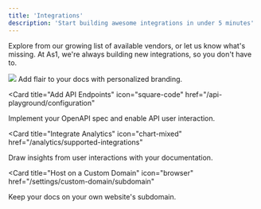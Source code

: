 ```yaml
---
title: 'Integrations'
description: 'Start building awesome integrations in under 5 minutes'
---
```


Explore from our growing list of available vendors, or let us know what's missing.
At As1, we're always building new integrations, so you don't have to.

<CardGroup>

<Card title="" icon="" href="">
  <img src="/images/abacus_icon@2x.png" />
  Add flair to your docs with personalized branding.
</Card>

<Card
  title="Add API Endpoints"
  icon="square-code"
  href="/api-playground/configuration"
>
  Implement your OpenAPI spec and enable API user interaction.
</Card>

<Card
  title="Integrate Analytics"
  icon="chart-mixed"
  href="/analytics/supported-integrations"
>
  Draw insights from user interactions with your documentation.
</Card>

<Card
  title="Host on a Custom Domain"
  icon="browser"
  href="/settings/custom-domain/subdomain"
>
  Keep your docs on your own website's subdomain.
</Card>

</CardGroup>
